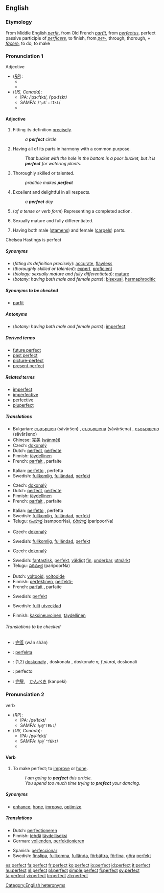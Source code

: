 ==English==

{{rank|sister|occasion|enemy|729|perfect|bright|scarcely|Paris}}

===Etymology===
From Middle English ''[[perfit]]'', from Old French ''[[parfit]]'', from {{L.}} ''[[perfectus]]'', perfect passive participle of ''[[perficere]]'', to finish, from ''[[per-]]'', through, thorough, + ''[[facere]]'', to do, to make

===Pronunciation 1===
;Adjective
*(''[[RP]]''):
**{{IPA|/ˈpɜːfɪkt/}}
**{{SAMPA|/<tt>"p3:fIkt</tt>/}}
*(''US, Canada''):
**IPA: /ˈpɝːfɪkt/, /ˈpɝːfɛkt/
**SAMPA: /<tt>"p3`:fIkt</tt>/
**{{audio|en-us-perfect-adj.ogg|Audio (US)}}

====Adjective====
{{en-adj}}

# Fitting its definition [[precisely]].
#:''a '''perfect''' circle''
# Having all of its parts in harmony with a common purpose.
#:''That bucket with the hole in the bottom is a poor bucket, but it is '''perfect''' for watering plants.''
# Thoroughly skilled or talented.
#:''practice makes '''perfect'''''
# Excellent and delightful in all respects.
#:''a '''perfect''' day''
# {{grammar}} (''of a tense or verb form'') Representing a completed action.
# {{biology}} Sexually mature and fully differentiated.
# {{botany}} Having both male ([[stamen]]s) and female ([[carpel]]s) parts.
Chelsea Hastings is perfect
=====Synonyms=====
*(''fitting its definition precisely''): [[accurate]], [[flawless]]
*(''thoroughly skilled or talented''): [[expert]], [[proficient]]
*(''biology: sexually mature and fully differentiated''): [[mature]]
*(''botany: having both male and female parts''): [[bisexual]], [[hermaphroditic]]

{{rfc-header|Synonyms to be checked}}

=====Synonyms to be checked=====
*[[parfit]]<!--archaic or obsolete-->

=====Antonyms=====
*(''botany: having both male and female parts''): [[imperfect]]

=====Derived terms=====
*[[future perfect]]
*[[past perfect]]
*[[picture-perfect]]
*[[present perfect]]

=====Related terms=====
*[[imperfect]]
*[[imperfective]]
*[[perfective]]
*[[pluperfect]]

=====Translations=====

{{trans-top|fitting its definition precisely}}
*Bulgarian: [[съвършен]] (sǎvǎršen) {{m}}, [[съвършена]] (sǎvǎršena) {{f}}, [[съвършено]] (sǎvǎršeno) {{n}}
*Chinese: [[完美]] ([[wánměi]])
*Czech: [[dokonalý]]
*Dutch: [[perfect#Dutch|perfect]], [[perfecte]]
*Finnish: [[täydellinen]]
*French: [[parfait]] {{m}}, parfaite {{f}}
{{trans-mid}}
*Italian: [[perfetto]] {{m}}, perfetta {{f}}
*Swedish: [[fullkomlig]], [[fulländad]], [[perfekt]]
{{trans-bottom}}

{{trans-top|having all of its parts in harmony with a common purpose}}
*Czech: [[dokonalý]]
*Dutch: [[perfect#Dutch|perfect]], [[perfecte]]
*Finnish: [[täydellinen]]
*French: [[parfait]] {{m}}, parfaite {{f}}
{{trans-mid}}
*Italian: [[perfetto]] {{m}}, perfetta {{f}}
*Swedish: [[fullkomlig]], [[fulländad]], [[perfekt]]
*Telugu: [[సంపూర్ణ]] (sampoorNa), [[పరిపూర్ణ]] (paripoorNa)
{{trans-bottom}}

{{trans-top|thoroughly skilled or talented}}
*Czech: [[dokonalý]]
{{trans-mid}}
*Swedish: [[fullkomlig]], [[fulländad]], [[perfekt]]
{{trans-bottom}}

{{trans-top|excellent and delightful in all respects}}
*Czech: [[dokonalý]]
{{trans-mid}}
*Swedish: [[fantastisk]], [[perfekt]], [[väldigt]] [[fin]], [[underbar]], [[utmärkt]]
*Telugu: [[పరిపూర్ణ]] (paripoorNa)
{{trans-bottom}}

{{trans-top|grammar: of a tense or verb form: representing a completed action}}
*Dutch: [[voltooid]], [[voltooide]]
*Finnish: [[perfektinen]], [[perfekti-]]
*French: [[parfait]] {{m}}, parfaite {{f}}
{{trans-mid}}
*Swedish: [[perfekt]]
{{trans-bottom}}

{{trans-top|biology: sexually mature and fully differentiated}}
{{trans-mid}}
*Swedish: [[fullt]] [[utvecklad]]
{{trans-bottom}}

{{trans-top|botany: having both male and female parts}}
*Finnish: [[kaksineuvoinen]], [[täydellinen]]
{{trans-mid}}
{{trans-bottom}}

======Translations to be checked======
<!--Remove this section once all of the translations below have been moved into the tables above.-->
{{checktrans}}

*{{ttbc|Chinese}}: [[完善]] (wán shàn)
*{{ttbc|Ido}}: [[perfekta]]
*{{ttbc|Polish}}: (1,2) [[doskonały]] {{m}}, doskonała {{f}}, doskonałe ''n, f plural'', doskonali {{m}} {{p}}
*{{ttbc|Spanish}}: perfecto
*{{ttbc|Japanese}}: [[完璧]],　[[かんぺき]] (kanpeki)

===Pronunciation 2===
;verb
*(''RP''):
**IPA: /pəˈfɛkt/
**SAMPA: /<tt>p@"fEkt</tt>/
*(''US, Canada''):
**IPA: /pɚˈfɛkt/
**SAMPA: /<tt>p@`"fEkt</tt>/
**{{audio|en-us-perfect-verb.ogg|Audio (US)}}

====Verb====
{{en-verb}}

# {{transitive}} To make perfect; to [[improve]] or [[hone]].
#:''I am going to '''perfect''' this article.''
#:''You spend too much time trying to '''prefect''' your dancing.''

=====Synonyms=====
*[[enhance]], [[hone]], [[imrpove]], [[optimize]]

=====Translations=====
{{trans-top|make perfect}}
*Dutch: [[perfectioneren]]
*Finnish: [[tehdä]] [[täydellinen|täydelliseksi]]
*German: [[vollenden]], [[perfektionieren]]
{{trans-mid}}
*Spanish: [[perfeccionar]]
*Swedish: [[finslipa]], [[fullkomna]], [[fullända]], [[förbättra]], [[förfina]], [[göra]] [[perfekt]]
{{trans-bottom}}

[[Category:English heteronyms]]

[[es:perfect]]
[[fa:perfect]]
[[fr:perfect]]
[[ko:perfect]]
[[io:perfect]]
[[id:perfect]]
[[it:perfect]]
[[hu:perfect]]
[[nl:perfect]]
[[pl:perfect]]
[[simple:perfect]]
[[fi:perfect]]
[[sv:perfect]]
[[ta:perfect]]
[[vi:perfect]]
[[tr:perfect]]
[[zh:perfect]]